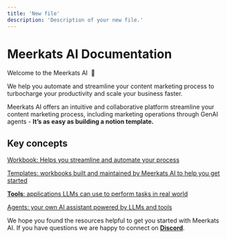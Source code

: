 ```yaml
---
title: 'New file'
description: 'Description of your new file.'
---
```


# Meerkats AI Documentation

Welcome to the Meerkats AI  👋

We help you automate and streamline your content marketing process to turbocharge your productivity and scale your business faster. 

Meerkats AI offers an intuitive and collaborative platform streamline your content marketing process, including marketing operations through GenAI agents - **It’s as easy as building a notion template.**

## **Key concepts**

[Workbook: Helps you streamline and automate your process](https://www.notion.so/Workbook-Helps-you-streamline-and-automate-your-process-329f4bd119234754bd55311e25bc2151?pvs=21)

[Templates: workbooks built and maintained by Meerkats AI to help you get started](https://www.notion.so/Templates-workbooks-built-and-maintained-by-Meerkats-AI-to-help-you-get-started-d7538d737240400594ef1e9bde23f5d4?pvs=21)

[**Tools**: applications LLMs can use to perform tasks in real world](https://www.notion.so/Tools-applications-LLMs-can-use-to-perform-tasks-in-real-world-d4e47bf15a2844c59d3028400b21948b?pvs=21)

[Agents: your own AI assistant powered by LLMs and tools](https://www.notion.so/Agents-your-own-AI-assistant-powered-by-LLMs-and-tools-a2501c7ec516490a9847395fbb9d7fe1?pvs=21)

We hope you found the resources helpful to get you started with Meerkats AI. If you have questions  we are happy to connect on [**Discord**](https://discord.com/invite/f3P6ExCbFr).